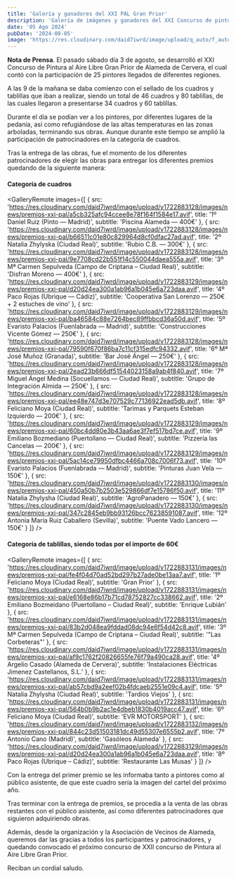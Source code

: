 ```yaml
---
title: 'Galería y ganadores del XXI PAL Gran Prior'
description: 'Galería de imágenes y ganadores del XXI Concurso de pintura al aire libre Gran Prior'
date: '05 Ago 2024'
pubDate: '2024-08-05'
image: 'https://res.cloudinary.com/daid7iwrd/image/upload/q_auto/f_auto/w_800/v1722883128/images/news/premios-xxi-pal/a5cb325afc94ccee8e78f164f1584e17.avif'
---
```



**Nota de Prensa**. El pasado sábado día 3 de agosto, se desarrolló el XXI Concurso de Pintura al Aire Libre Gran Prior de Alameda de Cervera, el cual contó con la participación de 25 pintores llegados de diferentes regiones.

A las 9 de la mañana se daba comienzo con el sellado de los cuadros y tablillas que iban a realizar, siendo un total de 46 cuadros y 80 tablillas, de las cuales llegaron a presentarse 34 cuadros y 60 tablillas.

Durante el día se podían ver a los pintores, por diferentes lugares de la pedanía, así como refugiándose de las altas temperaturas en las zonas arboladas, terminando sus obras. Aunque durante este tiempo se amplió la participación de patrocinadores en la categoría de cuadros.

Tras la entrega de las obras, fue el momento de los diferentes patrocinadores de elegir las obras para entregar los diferentes premios quedando de la siguiente manera:

<h4 class='text-lg font-medium'>Categoría de cuadros</h4>

<GalleryRemote
	images={[
		{
			src: 'https://res.cloudinary.com/daid7iwrd/image/upload/v1722883128/images/news/premios-xxi-pal/a5cb325afc94ccee8e78f164f1584e17.avif',
			title: '1º Daniel Ruiz (Pinto –– Madrid)',
			subtitle: 'Piscina Alameda –– 400€'
		},
		{
			src: 'https://res.cloudinary.com/daid7iwrd/image/upload/v1722883128/images/news/premios-xxi-pal/b66511c01e80c829964d8cf0dfac27ad.avif',
			title: '2º Natalia Zhylyska (Ciudad Real)',
			subtitle: 'Rubio C.B. –– 300€'
		},
		{
			src: 'https://res.cloudinary.com/daid7iwrd/image/upload/v1722883128/images/news/premios-xxi-pal/9e7708cd22b551f14c550044daea555a.avif',
			title: '3º Mª Carmen Sepulveda (Campo de Criptana – Ciudad Real)',
			subtitle: 'Disfran Moreno –– 400€'
		},
		{
			src: 'https://res.cloudinary.com/daid7iwrd/image/upload/v1722883129/images/news/premios-xxi-pal/d20d24ea300a1ab96a1b045e6a723daa.avif',
			title: '4º Paco Rojas (Ubrique –– Cádiz)',
			subtitle: 'Cooperativa San Lorenzo –– 250€ + 2 estuches de vino'
		},
		{
			src: 'https://res.cloudinary.com/daid7iwrd/image/upload/v1722883129/images/news/premios-xxi-pal/ba46584c88e7264bec89ffbbcd36a50d.avif',
			title: '5º Evaristo Palacios (Fuenlabrada –– Madrid)',
			subtitle: 'Construcciones Vicente Gómez –– 250€'
		},
		{
			src: 'https://res.cloudinary.com/daid7iwrd/image/upload/v1722883128/images/news/premios-xxi-pal/79590f670f86ba7c11cf315edfc94332.avif',
			title: '6º Mª José Muñoz (Granada)',
			subtitle: 'Bar José Ángel –– 250€'
		},
		{
			src: 'https://res.cloudinary.com/daid7iwrd/image/upload/v1722883128/images/news/premios-xxi-pal/2ead23b666df51544023158a9ab4f840.avif',
			title: '7º Miguel Ángel Medina (Socuellamos –– Ciudad Real)',
			subtitle: 'Grupo de Integración Almida –– 250€'
		},
		{
			src: 'https://res.cloudinary.com/daid7iwrd/image/upload/v1722883128/images/news/premios-xxi-pal/ee48e747d3e707529c77136922ead5db.avif',
			title: '8º Feliciano Moya (Ciudad Real)',
			subtitle: 'Tarimas y Parquets Esteban Izquierdo –– 200€'
		},
		{
			src: 'https://res.cloudinary.com/daid7iwrd/image/upload/v1722883129/images/news/premios-xxi-pal/60bc4dd80e3b43aa6ae3f7ef517bd7ce.avif',
			title: '9º Emiliano Bozmediano (Puertollano –– Ciudad Real)',
			subtitle: 'Pizzería las Cancelas –– 200€'
		},
		{
			src: 'https://res.cloudinary.com/daid7iwrd/image/upload/v1722883129/images/news/premios-xxi-pal/5ac14ce79950dfbc4466a708c7006f73.avif',
			title: '10º Evaristo Palacios (Fuenlabrada –– Madrid)',
			subtitle: 'Pinturas Juan Vela –– 150€'
		},
		{
			src: 'https://res.cloudinary.com/daid7iwrd/image/upload/v1722883130/images/news/premios-xxi-pal/450a50b7b2503e529866df7e15786f50.avif',
			title: '11º Natalia Zhylysha (Ciudad Real)',
			subtitle: 'AgroPanadero –– 150€'
		},
		{
			src: 'https://res.cloudinary.com/daid7iwrd/image/upload/v1722883130/images/news/premios-xxi-pal/347c2845eb9bb93126bcc76238591087.avif',
			title: '12º Antonia María Ruiz Caballero (Sevilla)',
			subtitle: 'Puente Vado Lancero –– 150€'
		}
	]}
/>

<h4 class='text-lg font-medium'>Categoría de tablillas, siendo todas por el importe de 60€</h4>

<GalleryRemote
	images={[
		{
			src: 'https://res.cloudinary.com/daid7iwrd/image/upload/v1722883131/images/news/premios-xxi-pal/fe4f04d70ad52bd297b27ade0be13aa7.avif',
			title: '1º Feliciano Moya (Ciudad Real)',
			subtitle: 'Gran Prior'
		},
		{
			src: 'https://res.cloudinary.com/daid7iwrd/image/upload/v1722883131/images/news/premios-xxi-pal/e6168e86b17b71cd78752827cc338662.avif',
			title: '2º Emiliano Bozmeidano (Puertollano – Ciudad Real)',
			subtitle: 'Enrique Lubián'
		},
		{
			src: 'https://res.cloudinary.com/daid7iwrd/image/upload/v1722883131/images/news/premios-xxi-pal/83b2d048ea9fddad08dc94e6f54d42c8.avif',
			title: '3º Mª Carmen Sepulveda (Campo de Criptana – Ciudad Real)',
			subtitle: '"Las Corbeteras"'
		},
		{
			src: 'https://res.cloudinary.com/daid7iwrd/image/upload/v1722883131/images/news/premios-xxi-pal/af9c1762f20826655fe76f79a490ca28.avif',
			title: '4º Argelio Casado (Alameda de Cervera)',
			subtitle: 'Instalaciones Eléctricas Jimenez Castellanos, S.L.'
		},
		{
			src: 'https://res.cloudinary.com/daid7iwrd/image/upload/v1722883131/images/news/premios-xxi-pal/ab57cbd9a2eef02b4fdcaeb2551e09c4.avif',
			title: '5º Natalia Zhylysha (Ciudad Real)',
			subtitle: 'Tardios Viejos'
		},
		{
			src: 'https://res.cloudinary.com/daid7iwrd/image/upload/v1722883131/images/news/premios-xxi-pal/564b0b9b2ac1e4dbeb1830b4019acc47.avif',
			title: '6º Feliciano Moya (Ciudad Real)',
			subtitle: 'EVR MOTORSPORT'
		},
		{
			src: 'https://res.cloudinary.com/daid7iwrd/image/upload/v1722883132/images/news/premios-xxi-pal/844c23d51503181dc49d55307e6555b2.avif',
			title: '7º Antonio Cano (Madrid)',
			subtitle: 'Gasóleos Alameda'
		},
		{
			src: 'https://res.cloudinary.com/daid7iwrd/image/upload/v1722883129/images/news/premios-xxi-pal/d20d24ea300a1ab96a1b045e6a723daa.avif',
			title: '8º Paco Rojas (Ubrique – Cádiz)',
			subtitle: 'Restaurante Las Musas'
		}
	]}
/>

Con la entrega del primer premio se les informaba tanto a pintores como al público asistente, de que este cuadro sería la imagen del cartel del próximo año.

Tras terminar con la entrega de premios, se procedía a la venta de las obras restantes con el público asistente, así como diferentes patrocinadores que siguieron adquiriendo obras.

Además, desde la organización y la Asociación de Vecinos de Alameda, queremos dar las gracias a todos los participantes y patrocinadores, y quedando convocado el próximo concurso de XXII concurso de Pintura al Aire Libre Gran Prior.

Reciban un cordial saludo.

<Gallery folder='pal-2024' />
